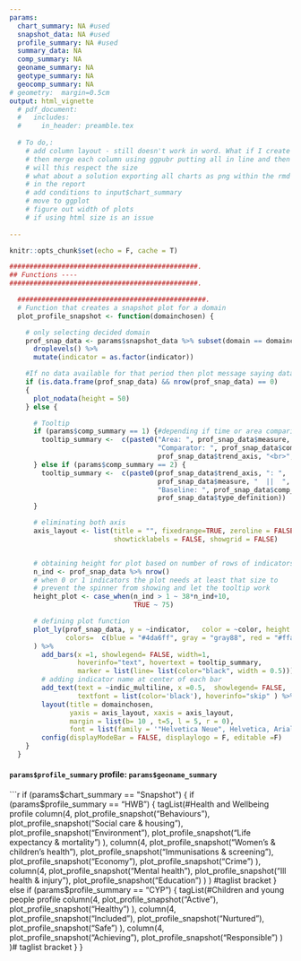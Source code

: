 ```yaml
---
params:
  chart_summary: NA #used
  snapshot_data: NA #used
  profile_summary: NA #used
  summary_data: NA
  comp_summary: NA
  geoname_summary: NA
  geotype_summary: NA
  geocomp_summary: NA
# geometry:  margin=0.5cm
output: html_vignette
  # pdf_document:
  #   includes:
  #     in_header: preamble.tex
  
  # To do,:
    # add column layout - still doesn't work in word. What if I create the charts in ggplot
    # then merge each column using ggpubr putting all in line and then merge the columns
    # will this respect the size 
    # what about a solution exporting all charts as png within the rmd and then using the images
    # in the report
    # add conditions to input$chart_summary
    # move to ggplot
    # figure out width of plots
    # if using html size is an issue
    
---
```

```r
knitr::opts_chunk$set(echo = F, cache = T)
```


```r
###############################################.
## Functions ----
###############################################.

  ###############################################.
  # Function that creates a snapshot plot for a domain
  plot_profile_snapshot <- function(domainchosen) {

    # only selecting decided domain
    prof_snap_data <- params$snapshot_data %>% subset(domain == domainchosen) %>%
      droplevels() %>%
      mutate(indicator = as.factor(indicator))

    #If no data available for that period then plot message saying data is missing
    if (is.data.frame(prof_snap_data) && nrow(prof_snap_data) == 0)
    {
      plot_nodata(height = 50)
    } else {

      # Tooltip
      if (params$comp_summary == 1) {#depending if time or area comparison
        tooltip_summary <-  c(paste0("Area: ", prof_snap_data$measure, " || ",
                                     "Comparator: ", prof_snap_data$comp_m, "<br>",
                                     prof_snap_data$trend_axis, "<br>", prof_snap_data$type_definition))
      } else if (params$comp_summary == 2) {
        tooltip_summary <-  c(paste0(prof_snap_data$trend_axis, ": ",
                                     prof_snap_data$measure, "  ||  ",
                                     "Baseline: ", prof_snap_data$comp_m, "<br>",
                                     prof_snap_data$type_definition))
      }

      # eliminating both axis
      axis_layout <- list(title = "", fixedrange=TRUE, zeroline = FALSE, showline = FALSE,
                          showticklabels = FALSE, showgrid = FALSE)


      # obtaining height for plot based on number of rows of indicators
      n_ind <- prof_snap_data %>% nrow()
      # when 0 or 1 indicators the plot needs at least that size to
      # prevent the spinner from showing and let the tooltip work
      height_plot <- case_when(n_ind > 1 ~ 38*n_ind+10,
                               TRUE ~ 75)

      # defining plot function
      plot_ly(prof_snap_data, y = ~indicator,   color = ~color, height = height_plot,
              colors=  c(blue = "#4da6ff", gray = "gray88", red = "#ffa64d", white = "#ffffff")
      ) %>%
        add_bars(x =1, showlegend= FALSE, width=1,
                 hoverinfo="text", hovertext = tooltip_summary,
                 marker = list(line= list(color="black", width = 0.5))) %>%
        # adding indicator name at center of each bar
        add_text(text = ~indic_multiline, x =0.5,  showlegend= FALSE,
                 textfont = list(color='black'), hoverinfo="skip" ) %>%
        layout(title = domainchosen,
               yaxis = axis_layout, xaxis = axis_layout,
               margin = list(b= 10 , t=5, l = 5, r = 0),
               font = list(family = '"Helvetica Neue", Helvetica, Arial, sans-serif')) %>% # to get hover compare mode as default
        config(displayModeBar = FALSE, displaylogo = F, editable =F)
    }
  }


```


#### `params$profile_summary` profile: `params$geoname_summary` 

```r

    if (params$chart_summary == "Snapshot") {
      if (params$profile_summary == "HWB") {
        tagList(#Health and Wellbeing profile
          column(4,
                 plot_profile_snapshot("Behaviours"),
                 plot_profile_snapshot("Social care & housing"),
                 plot_profile_snapshot("Environment"),
                 plot_profile_snapshot("Life expectancy & mortality")
          ),
          column(4,
                 plot_profile_snapshot("Women's & children's health"),
                 plot_profile_snapshot("Immunisations & screening"),
                 plot_profile_snapshot("Economy"),
                 plot_profile_snapshot("Crime")
          ),
          column(4,
                 plot_profile_snapshot("Mental health"),
                 plot_profile_snapshot("Ill health & injury"),
                 plot_profile_snapshot("Education")
          )
        ) #taglist bracket
      } else if (params$profile_summary == "CYP") {
        tagList(#Children and young people profile
          column(4,
                 plot_profile_snapshot("Active"),
                 plot_profile_snapshot("Healthy")
          ),
          column(4,
                 plot_profile_snapshot("Included"),
                 plot_profile_snapshot("Nurtured"),
                 plot_profile_snapshot("Safe")
          ),
          column(4,
                 plot_profile_snapshot("Achieving"),
                 plot_profile_snapshot("Responsible")
          )
        )# taglist bracket
      }
    }
